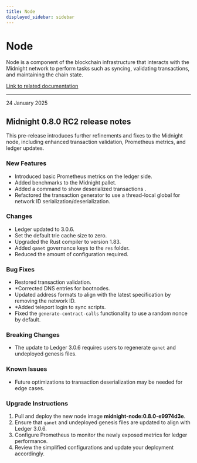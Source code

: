 ```yaml
---
title: Node
displayed_sidebar: sidebar
---
```


# Node

Node is a component of the blockchain infrastructure that interacts with the Midnight network to perform tasks such as syncing, validating transactions, and maintaining the chain state.

[Link to related documentation](../../develop/nodes-and-dapps/node-endpoints)

---

<div 
  style={{
    marginTop: '0',
    fontSize: '1rem',
    fontWeight: 'normal',
    marginBottom: '0.5rem'
  }}
>
  24 January 2025
</div>

## Midnight 0.8.0 RC2 release notes

This pre-release introduces further refinements and fixes to the Midnight node, including enhanced transaction validation, Prometheus metrics, and ledger updates.


### New Features

- Introduced basic Prometheus metrics on the ledger side. 
- Added benchmarks to the Midnight pallet.
- Added a command to show deserialized transactions .
- Refactored the transaction generator to use a thread-local global for network ID serialization/deserialization.

### Changes

- Ledger updated to 3.0.6. 
- Set the default trie cache size to zero.
- Upgraded the Rust compiler to version 1.83.
- Added `qanet` governance keys to the `res` folder.
- Reduced the amount of configuration required.

### Bug Fixes

- Restored transaction validation.
- *Corrected DNS entries for bootnodes.
- Updated address formats to align with the latest specification by removing the network ID.
- *Added teleport login to sync scripts.
- Fixed the `generate-contract-calls` functionality to use a random nonce by default.


### Breaking Changes

- The update to Ledger 3.0.6 requires users to regenerate `qanet` and undeployed genesis files.  


### Known Issues

- Future optimizations to transaction deserialization may be needed for edge cases.  


### Upgrade Instructions

1. Pull and deploy the new node image **midnight-node:0.8.0-e9974d3e**.  
2. Ensure that `qanet` and undeployed genesis files are updated to align with Ledger 3.0.6.  
3. Configure Prometheus to monitor the newly exposed metrics for ledger performance.  
4. Review the simplified configurations and update your deployment accordingly.  

